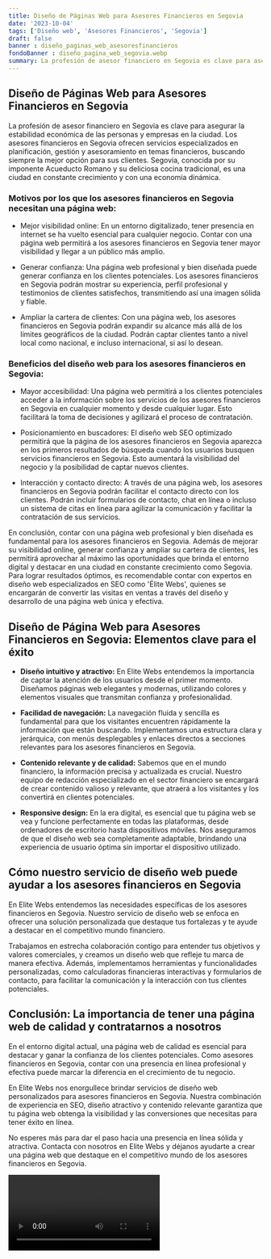 ```yaml
---
title: Diseño de Páginas Web para Asesores Financieros en Segovia
date: '2023-10-04'
tags: ['Diseño web', 'Asesores Financieros', 'Segovia']
draft: false
banner : diseño_paginas_web_asesoresfinancieros
fondoBanner : diseño_pagina_web_segovia.webp
summary: La profesión de asesor financiero en Segovia es clave para asegurar la estabilidad económica de las personas y empresas en la ciudad. Los asesores financieros en Segovia ofrecen servicios especializados en planificación, gestión y asesoramiento en temas financieros, buscando siempre la mejor opción para sus clientes. Segovia, conocida por su imponente Acueducto Romano y su deliciosa cocina tradicional, es una ciudad en constante crecimiento y con una economía dinámica.
---
```


## Diseño de Páginas Web para Asesores Financieros en Segovia

La profesión de asesor financiero en Segovia es clave para asegurar la estabilidad económica de las personas y empresas en la ciudad. Los asesores financieros en Segovia ofrecen servicios especializados en planificación, gestión y asesoramiento en temas financieros, buscando siempre la mejor opción para sus clientes. Segovia, conocida por su imponente Acueducto Romano y su deliciosa cocina tradicional, es una ciudad en constante crecimiento y con una economía dinámica.

### Motivos por los que los asesores financieros en Segovia necesitan una página web:

- Mejor visibilidad online: En un entorno digitalizado, tener presencia en internet se ha vuelto esencial para cualquier negocio. Contar con una página web permitirá a los asesores financieros en Segovia tener mayor visibilidad y llegar a un público más amplio.

- Generar confianza: Una página web profesional y bien diseñada puede generar confianza en los clientes potenciales. Los asesores financieros en Segovia podrán mostrar su experiencia, perfil profesional y testimonios de clientes satisfechos, transmitiendo así una imagen sólida y fiable.

- Ampliar la cartera de clientes: Con una página web, los asesores financieros en Segovia podrán expandir su alcance más allá de los límites geográficos de la ciudad. Podrán captar clientes tanto a nivel local como nacional, e incluso internacional, si así lo desean.

### Beneficios del diseño web para los asesores financieros en Segovia:

- Mayor accesibilidad: Una página web permitirá a los clientes potenciales acceder a la información sobre los servicios de los asesores financieros en Segovia en cualquier momento y desde cualquier lugar. Esto facilitará la toma de decisiones y agilizará el proceso de contratación.

- Posicionamiento en buscadores: El diseño web SEO optimizado permitirá que la página de los asesores financieros en Segovia aparezca en los primeros resultados de búsqueda cuando los usuarios busquen servicios financieros en Segovia. Esto aumentará la visibilidad del negocio y la posibilidad de captar nuevos clientes.

- Interacción y contacto directo: A través de una página web, los asesores financieros en Segovia podrán facilitar el contacto directo con los clientes. Podrán incluir formularios de contacto, chat en línea o incluso un sistema de citas en línea para agilizar la comunicación y facilitar la contratación de sus servicios.

En conclusión, contar con una página web profesional y bien diseñada es fundamental para los asesores financieros en Segovia. Además de mejorar su visibilidad online, generar confianza y ampliar su cartera de clientes, les permitirá aprovechar al máximo las oportunidades que brinda el entorno digital y destacar en una ciudad en constante crecimiento como Segovia. Para lograr resultados óptimos, es recomendable contar con expertos en diseño web especializados en SEO como 'Élite Webs', quienes se encargarán de convertir las visitas en ventas a través del diseño y desarrollo de una página web única y efectiva.

<GifSeo />

<Cta />

## Diseño de Página Web para Asesores Financieros en Segovia: Elementos clave para el éxito

- **Diseño intuitivo y atractivo:** En Elite Webs entendemos la importancia de captar la atención de los usuarios desde el primer momento. Diseñamos páginas web elegantes y modernas, utilizando colores y elementos visuales que transmitan confianza y profesionalidad.

- **Facilidad de navegación:** La navegación fluida y sencilla es fundamental para que los visitantes encuentren rápidamente la información que están buscando. Implementamos una estructura clara y jerárquica, con menús desplegables y enlaces directos a secciones relevantes para los asesores financieros en Segovia.

- **Contenido relevante y de calidad:** Sabemos que en el mundo financiero, la información precisa y actualizada es crucial. Nuestro equipo de redacción especializado en el sector financiero se encargará de crear contenido valioso y relevante, que atraerá a los visitantes y los convertirá en clientes potenciales.

- **Responsive design:** En la era digital, es esencial que tu página web se vea y funcione perfectamente en todas las plataformas, desde ordenadores de escritorio hasta dispositivos móviles. Nos aseguramos de que el diseño web sea completamente adaptable, brindando una experiencia de usuario óptima sin importar el dispositivo utilizado.

## Cómo nuestro servicio de diseño web puede ayudar a los asesores financieros en Segovia

En Elite Webs entendemos las necesidades específicas de los asesores financieros en Segovia. Nuestro servicio de diseño web se enfoca en ofrecer una solución personalizada que destaque tus fortalezas y te ayude a destacar en el competitivo mundo financiero. 

Trabajamos en estrecha colaboración contigo para entender tus objetivos y valores comerciales, y creamos un diseño web que refleje tu marca de manera efectiva. Además, implementamos herramientas y funcionalidades personalizadas, como calculadoras financieras interactivas y formularios de contacto, para facilitar la comunicación y la interacción con tus clientes potenciales.

## Conclusión: La importancia de tener una página web de calidad y contratarnos a nosotros

En el entorno digital actual, una página web de calidad es esencial para destacar y ganar la confianza de los clientes potenciales. Como asesores financieros en Segovia, contar con una presencia en línea profesional y efectiva puede marcar la diferencia en el crecimiento de tu negocio.

En Elite Webs nos enorgullece brindar servicios de diseño web personalizados para asesores financieros en Segovia. Nuestra combinación de experiencia en SEO, diseño atractivo y contenido relevante garantiza que tu página web obtenga la visibilidad y las conversiones que necesitas para tener éxito en línea.

No esperes más para dar el paso hacia una presencia en línea sólida y atractiva. Contacta con nosotros en Elite Webs y déjanos ayudarte a crear una página web que destaque en el competitivo mundo de los asesores financieros en Segovia.

<Video />

<CtaBot job='Asesores Financieros' city='Segovia'/>

<Gmaps query='Segovia+españa+maps' />